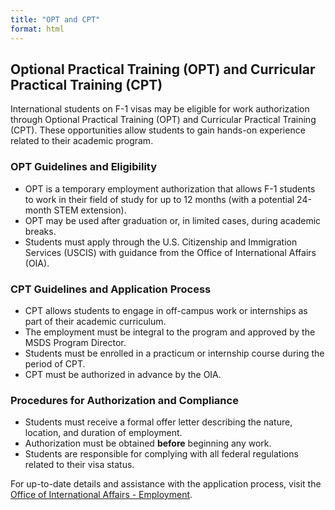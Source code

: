 ```yaml
---
title: "OPT and CPT"
format: html
---
```


## Optional Practical Training (OPT) and Curricular Practical Training (CPT)

International students on F-1 visas may be eligible for work authorization through Optional Practical Training (OPT) and Curricular Practical Training (CPT). These opportunities allow students to gain hands-on experience related to their academic program.

### OPT Guidelines and Eligibility

- OPT is a temporary employment authorization that allows F-1 students to work in their field of study for up to 12 months (with a potential 24-month STEM extension).
- OPT may be used after graduation or, in limited cases, during academic breaks.
- Students must apply through the U.S. Citizenship and Immigration Services (USCIS) with guidance from the Office of International Affairs (OIA).

### CPT Guidelines and Application Process

- CPT allows students to engage in off-campus work or internships as part of their academic curriculum.
- The employment must be integral to the program and approved by the MSDS Program Director.
- Students must be enrolled in a practicum or internship course during the period of CPT.
- CPT must be authorized in advance by the OIA.

### Procedures for Authorization and Compliance

- Students must receive a formal offer letter describing the nature, location, and duration of employment.
- Authorization must be obtained **before** beginning any work.
- Students are responsible for complying with all federal regulations related to their visa status.

For up-to-date details and assistance with the application process, visit the [Office of International Affairs - Employment](https://internationalaffairs.uchicago.edu/page/employment-f-1-students).

